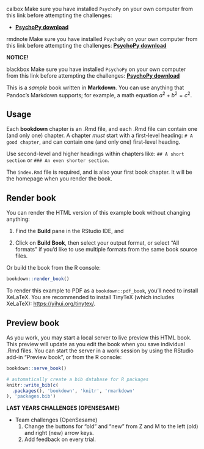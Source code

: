 

::: {.calbox}
calbox Make sure you have installed `PsychoPy` on your own computer from this link before attempting the challenges:

* [**PsychoPy download**](https://www.psychopy.org/download.html)
:::


::: {.rmdnote}
rmdnote Make sure you have installed `PsychoPy` on your own computer from this link before attempting the challenges: [**PsychoPy download**](https://www.psychopy.org/download.html)
:::

:::: {.blackbox}
::: {.center}
**NOTICE!**
:::

blackbox Make sure you have installed `PsychoPy` on your own computer from this link before attempting the challenges: [**PsychoPy download**](https://www.psychopy.org/download.html)
::::


This is a _sample_ book written in **Markdown**. You can use anything that Pandoc's Markdown supports; for example, a math equation $a^2 + b^2 = c^2$.

## Usage

Each **bookdown** chapter is an .Rmd file, and each .Rmd file can contain one (and only one) chapter. A chapter *must* start with a first-level heading: `# A good chapter`, and can contain one (and only one) first-level heading.

Use second-level and higher headings within chapters like: `## A short section` or `### An even shorter section`.

The `index.Rmd` file is required, and is also your first book chapter. It will be the homepage when you render the book.

## Render book

You can render the HTML version of this example book without changing anything:

1. Find the **Build** pane in the RStudio IDE, and

1. Click on **Build Book**, then select your output format, or select "All formats" if you'd like to use multiple formats from the same book source files.

Or build the book from the R console:

```r
bookdown::render_book()
```

To render this example to PDF as a `bookdown::pdf_book`, you'll need to install XeLaTeX. You are recommended to install TinyTeX (which includes XeLaTeX): <https://yihui.org/tinytex/>.

## Preview book

As you work, you may start a local server to live preview this HTML book. This preview will update as you edit the book when you save individual .Rmd files. You can start the server in a work session by using the RStudio add-in "Preview book", or from the R console:

```r
bookdown::serve_book()
```


```r
# automatically create a bib database for R packages
knitr::write_bib(c(
  .packages(), 'bookdown', 'knitr', 'rmarkdown'
), 'packages.bib')
```


:::: {.greybox}
::: {.center}
**LAST YEARS CHALLENGES (OPENSESAME)**
:::
* Team challenges (OpenSesame)
  1. Change the buttons for “old” and “new” from Z and M to the left (old) and right (new) arrow keys.
  2. Add feedback on every trial.
::::

